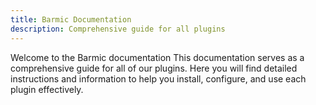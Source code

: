 ```yaml
---
title: Barmic Documentation
description: Comprehensive guide for all plugins
---
```


Welcome to the Barmic documentation
This documentation serves as a comprehensive guide for all of our plugins. Here you will find detailed instructions and information to help you install, configure, and use each plugin effectively.
